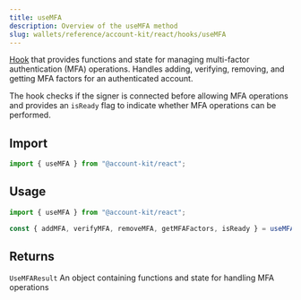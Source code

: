 ```yaml
---
title: useMFA
description: Overview of the useMFA method
slug: wallets/reference/account-kit/react/hooks/useMFA
---
```




[Hook](https://github.com/alchemyplatform/aa-sdk/blob/main/account-kit/react/src/hooks/useMFA.ts) that provides functions and state for managing multi-factor authentication (MFA) operations.
Handles adding, verifying, removing, and getting MFA factors for an authenticated account.

The hook checks if the signer is connected before allowing MFA operations and provides an `isReady` flag
to indicate whether MFA operations can be performed.

## Import

```ts
import { useMFA } from "@account-kit/react";
```

## Usage

```ts twoslash
import { useMFA } from "@account-kit/react";

const { addMFA, verifyMFA, removeMFA, getMFAFactors, isReady } = useMFA();
```

## Returns

`UseMFAResult`
An object containing functions and state for handling MFA operations
